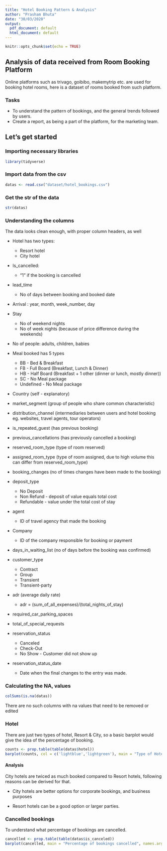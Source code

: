 ```yaml
---
title: "Hotel Booking Pattern & Analysis"
author: "Prasham Bhuta"
date: "30/03/2020"
output:
  pdf_document: default
  html_document: default
---
```


```r
knitr::opts_chunk$set(echo = TRUE)
```

## Analysis of data received from Room Booking Platform

Online platforms such as trivago, goibibo, makemytrip etc. are used for booking hotel rooms, here is a dataset of rooms booked from such platform.

### Tasks

* To understand the pattern of bookings, and the general trends followed by users.
* Create a report, as being a part of the platform, for the marketing team.

## Let's get started

### Importing necessary libraries
```r
library(tidyverse)
```

### Import data from the csv
```r
datas <- read.csv("dataset/hotel_bookings.csv")
```

### Get the str of the data
```r
str(datas)
```

### Understanding the columns

The data looks clean enough, with proper column headers, as well

* Hotel has two types:
    * Resort hotel
    * City hotel
    
* Is_cancelled:
    * "1" if the booking is cancelled

* lead_time
    * No of days between booking and booked date

* Arrival : year, month, week_number, day

* Stay
    * No of weekend nights
    * No of week nights
(because of price difference during the weekends)

* No of people: adults, children, babies

* Meal booked has 5 types
    * BB - Bed & Breakfast
    * FB - Full Board (Breakfast, Lunch & Dinner)
    * HB - Half Board (Breakfast + 1 other (dinner or lunch, mostly dinner))
    * SC - No Meal package
    * Undefined - No Meal package

* Country (self - explanatory)

* market_segment (group of people who share common characteristic)

* distribution_channel (intermediaries between users and hotel booking eg. websites, travel agents, tour operators)

* is_repeated_guest (has previous booking)

* previous_cancellations (has previously cancelled a booking)

* reserved_room_type (type of room reserved)

* assigned_room_type (type of room assigned, due to high volume this can differ from reserved_room_type)

* booking_changes (no of times changes have been made to the booking)

* deposit_type
    * No Deposit 
    * Non Refund - deposit of value equals total cost
    * Refundable - value under the total cost of stay
    
* agent
    * ID of travel agency that made the booking
    
* Company
    * ID of the company responsible for booking or payment
    
* days_in_waiting_list (no of days before the booking was confirmed)

* customer_type
    * Contract
    * Group
    * Transient
    * Transient-party
    
* adr (average daily rate)
    * adr = (sum_of_all_expenses)/(total_nights_of_stay)
    
* required_car_parking_spaces

* total_of_special_requests

* reservation_status
    * Canceled
    * Check-Out
    * No Show - Customer did not show up

* reservation_status_date
    * Date when the final changes to the entry was made.
    
### Calculating the NA, values
```r
colSums(is.na(datas))
```
There are no such columns with na values that need to be removed or edited

### Hotel

There are just two types of hotel, Resort & City, so a basic barplot would give the idea of the percentage of booking.

```r
counts <- prop.table(table(datas$hotel))
barplot(counts, col = c('lightblue','lightgreen'), main = "Type of Hotel")
```

#### Analysis

City hotels are twiced as much booked compared to Resort hotels, following reasons can be derived for that.

* City hotels are better options for corporate bookings, and business purposes

* Resort hotels can be a good option or larger parties.

### Cancelled bookings

To understand what percentage of bookings are cancelled.
```r
cancelled <- prop.table(table(datas$is_canceled))
barplot(cancelled, main = "Percentage of bookings cancelled", names.arg = c("Not Cancelled", "Cancelled"), col = c("lightblue", "red"))
```
